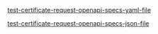 
[test-certificate-request-openapi-specs-yaml-file](/openapi/test-certificate-requests.yaml)

[test-certificate-request-openapi-specs-json-file](/openapi/test-certificate-requests.json)

<SwaggerUI url="../../openapi/test-certificate-requests.json" />
